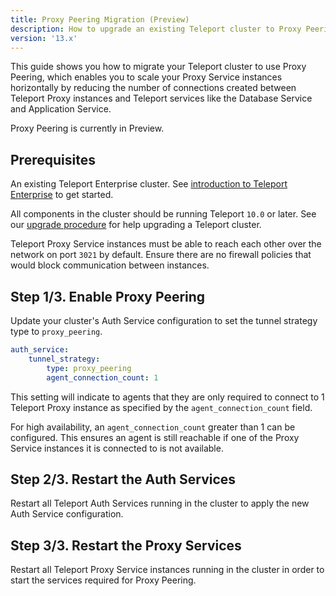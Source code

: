 ```yaml
---
title: Proxy Peering Migration (Preview)
description: How to upgrade an existing Teleport cluster to Proxy Peering mode.
version: '13.x'
---
```


This guide shows you how to migrate your Teleport
cluster to use Proxy Peering, which enables you to scale
your Proxy Service instances horizontally by reducing the
number of connections created between Teleport Proxy instances
and Teleport services like the Database Service and Application Service.

<Note>
  Proxy Peering is currently in Preview.
</Note>

## Prerequisites

An existing Teleport Enterprise cluster. See [introduction to Teleport Enterprise](/ver/13.x/choose-an-edition/teleport-enterprise/introduction) to get started.

All components in the cluster should be running Teleport `10.0` or later. See our
[upgrade procedure](/ver/13.x/management/operations/upgrading) for help upgrading a Teleport cluster.

Teleport Proxy Service instances must be able to reach each other over the network on port
`3021` by default. Ensure there are no firewall policies that would block communication
between instances.

## Step 1/3. Enable Proxy Peering

Update your cluster's Auth Service configuration to set the tunnel strategy type
to `proxy_peering`.

```yaml
auth_service:
    tunnel_strategy:
        type: proxy_peering
        agent_connection_count: 1
```

This setting will indicate to agents that they are only required to connect to 1
Teleport Proxy instance as specified by the `agent_connection_count` field.

For high availability, an `agent_connection_count` greater than 1 can be configured.
This ensures an agent is still reachable if one of the Proxy Service instances it is connected to is not available.

## Step 2/3. Restart the Auth Services

Restart all Teleport Auth Services running in the cluster to apply the new Auth Service
configuration.

## Step 3/3. Restart the Proxy Services

Restart all Teleport Proxy Service instances running in the cluster in order to
start the services required for Proxy Peering.

